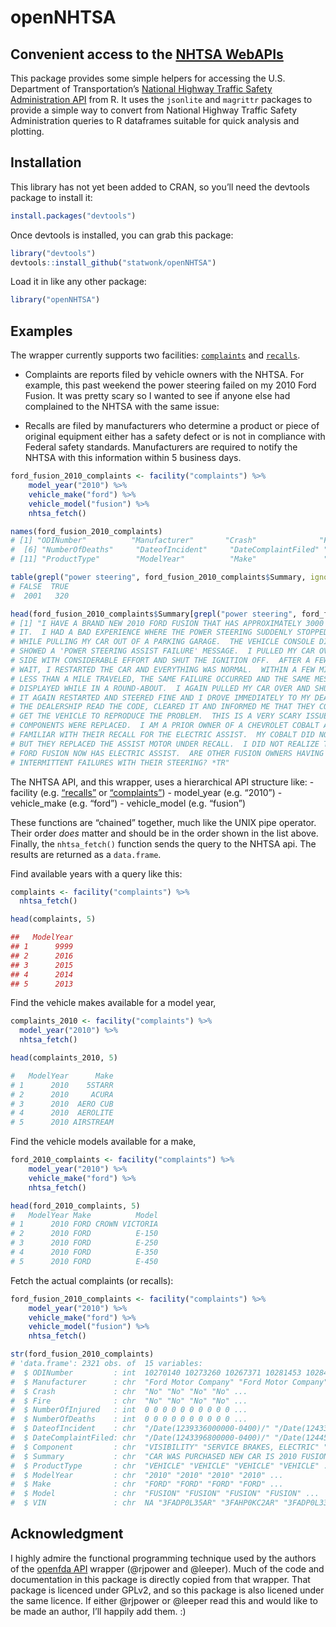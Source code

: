 # openNHTSA
## Convenient access to the [NHTSA WebAPIs](http://www.nhtsa.gov/webapi/Default.aspx?Recalls/API/83)

This package provides some simple helpers for accessing the U.S. Department of Transportation's [National Highway Traffic Safety Administration API](http://www.nhtsa.gov/webapi/Default.aspx?Recalls/API/83)
from R.  It uses the `jsonlite` and `magrittr` packages to provide a simple way to convert from National Highway Traffic Safety Administration queries to R dataframes suitable for quick analysis and plotting.

## Installation

This library has not yet been added to CRAN, so you'll need the devtools
package to install it:

```R
install.packages("devtools")
````

Once devtools is installed, you can grab this package:

```R
library("devtools")
devtools::install_github("statwonk/openNHTSA")
```

Load it in like any other package:

```r
library("openNHTSA")
```

## Examples

The wrapper currently supports two facilities: [`complaints`](http://www.nhtsa.gov/webapi/Default.aspx?Complaints/Metadata/81) and [`recalls`](http://www.nhtsa.gov/webapi/Default.aspx?Recalls/Metadata/83).

-  Complaints are reports filed by vehicle owners with the NHTSA. For example, this past weekend the power steering failed on my 2010 Ford Fusion. It was pretty scary so I wanted to see if anyone else had complained to the NHTSA with the same issue:

-  Recalls are filed by manufacturers who determine a product or piece of original equipment either has a safety defect or is not in compliance with Federal safety standards. Manufacturers are required to notify the NHTSA with this information within 5 business days.

```r
ford_fusion_2010_complaints <- facility("complaints") %>%
    model_year("2010") %>%
    vehicle_make("ford") %>%
    vehicle_model("fusion") %>%
    nhtsa_fetch()

names(ford_fusion_2010_complaints)
# [1] "ODINumber"          "Manufacturer"       "Crash"              "Fire"               "NumberOfInjured"
#  [6] "NumberOfDeaths"     "DateofIncident"     "DateComplaintFiled" "Component"          "Summary"
# [11] "ProductType"        "ModelYear"          "Make"               "Model"              "VIN"

table(grepl("power steering", ford_fusion_2010_complaints$Summary, ignore.case = TRUE))
# FALSE  TRUE 
#  2001   320

head(ford_fusion_2010_complaints$Summary[grepl("power steering", ford_fusion_2010_complaints$Summary, ignore.case = TRUE)], 1)
# [1] "I HAVE A BRAND NEW 2010 FORD FUSION THAT HAS APPROXIMATELY 3000 MILES ON
# IT.  I HAD A BAD EXPERIENCE WHERE THE POWER STEERING SUDDENLY STOPPED WORKING
# WHILE PULLING MY CAR OUT OF A PARKING GARAGE.  THE VEHICLE CONSOLE DISPLAY
# SHOWED A 'POWER STEERING ASSIST FAILURE' MESSAGE.  I PULLED MY CAR OVER TO THE
# SIDE WITH CONSIDERABLE EFFORT AND SHUT THE IGNITION OFF.  AFTER A FEW MINUTES
# WAIT, I RESTARTED THE CAR AND EVERYTHING WAS NORMAL.  WITHIN A FEW MINUTES, A
# LESS THAN A MILE TRAVELED, THE SAME FAILURE OCCURRED AND THE SAME MESSAGE WAS
# DISPLAYED WHILE IN A ROUND-ABOUT.  I AGAIN PULLED MY CAR OVER AND SHUT IT OFF.
# IT AGAIN RESTARTED AND STEERED FINE AND I DROVE IMMEDIATELY TO MY DEALERSHIP.
# THE DEALERSHIP READ THE CODE, CLEARED IT AND INFORMED ME THAT THEY COULD NOT
# GET THE VEHICLE TO REPRODUCE THE PROBLEM.  THIS IS A VERY SCARY ISSUE AND NO
# COMPONENTS WERE REPLACED.  I AM A PRIOR OWNER OF A CHEVROLET COBALT AND I AM
# FAMILIAR WITH THEIR RECALL FOR THE ELECTRIC ASSIST.  MY COBALT DID NOT FAIL,
# BUT THEY REPLACED THE ASSIST MOTOR UNDER RECALL.  I DID NOT REALIZE THAT THE
# FORD FUSION NOW HAS ELECTRIC ASSIST.  ARE OTHER FUSION OWNERS HAVING
# INTERMITTENT FAILURES WITH THEIR STEERING? *TR"
```

The NHTSA API, and this wrapper, uses a hierarchical API structure like:
  -  facility (e.g. ["recalls"](http://www.nhtsa.gov/webapi/Default.aspx?Complaints/API/81) or ["complaints"](http://www.nhtsa.gov/webapi/Default.aspx?Complaints/API/81))
  -  model_year (e.g. "2010")
  -  vehicle_make (e.g. "ford")
  -  vehicle_model (e.g. "fusion")

These functions are "chained" together, much like the UNIX pipe operator. Their order _does_ matter and should be in the order shown in the list above. Finally, the `nhtsa_fetch()` function sends the query to the NHTSA api. The results are returned as a `data.frame`.

Find available years with a query like this:

```r
complaints <- facility("complaints") %>%
  nhtsa_fetch()

head(complaints, 5)

##   ModelYear
## 1      9999
## 2      2016
## 3      2015
## 4      2014
## 5      2013
```

Find the vehicle makes available for a model year,

```r
complaints_2010 <- facility("complaints") %>%
  model_year("2010") %>%
  nhtsa_fetch()

head(complaints_2010, 5)

#   ModelYear      Make
# 1      2010    5STARR
# 2      2010     ACURA
# 3      2010  AERO CUB
# 4      2010  AEROLITE
# 5      2010 AIRSTREAM
```

Find the vehicle models available for a make,

```r
ford_2010_complaints <- facility("complaints") %>%
    model_year("2010") %>%
    vehicle_make("ford") %>%
    nhtsa_fetch()

head(ford_2010_complaints, 5)
#   ModelYear Make          Model
# 1      2010 FORD CROWN VICTORIA
# 2      2010 FORD          E-150
# 3      2010 FORD          E-250
# 4      2010 FORD          E-350
# 5      2010 FORD          E-450
```

Fetch the actual complaints (or recalls):

```r
ford_fusion_2010_complaints <- facility("complaints") %>%
    model_year("2010") %>%
    vehicle_make("ford") %>%
    vehicle_model("fusion") %>%
    nhtsa_fetch()

str(ford_fusion_2010_complaints)
# 'data.frame':	2321 obs. of  15 variables:
#  $ ODINumber         : int  10270140 10273260 10267371 10281453 10284037 10285614 10287396 10294648 10296446 10299496 ...
#  $ Manufacturer      : chr  "Ford Motor Company" "Ford Motor Company" ...
#  $ Crash             : chr  "No" "No" "No" "No" ...
#  $ Fire              : chr  "No" "No" "No" "No" ...
#  $ NumberOfInjured   : int  0 0 0 0 0 0 0 0 0 0 ...
#  $ NumberOfDeaths    : int  0 0 0 0 0 0 0 0 0 0 ...
#  $ DateofIncident    : chr  "/Date(1239336000000-0400)/" "/Date(1243396800000-0400)/" "/Date(1240804800000-0400)/" "/Date(1244692800000-0400)/" ...
#  $ DateComplaintFiled: chr  "/Date(1243396800000-0400)/" "/Date(1244520000000-0400)/" "/Date(1241064000000-0400)/" "/Date(1251000000000-0400)/" ...
#  $ Component         : chr  "VISIBILITY" "SERVICE BRAKES, ELECTRIC" "VISIBILITY:WINDSHIELD" "LATCHES/LOCKS/LINKAGES" ...
#  $ Summary           : chr  "CAR WAS PURCHASED NEW CAR IS 2010 FUSION HYBRID ...
#  $ ProductType       : chr  "VEHICLE" "VEHICLE" "VEHICLE" "VEHICLE" ...
#  $ ModelYear         : chr  "2010" "2010" "2010" "2010" ...
#  $ Make              : chr  "FORD" "FORD" "FORD" "FORD" ...
#  $ Model             : chr  "FUSION" "FUSION" "FUSION" "FUSION" ...
#  $ VIN               : chr  NA "3FADP0L35AR" "3FAHP0KC2AR" "3FADP0L33AR" ...
```

## Acknowledgment
I highly admire the functional programming technique used by the authors of the [openfda API](https://github.com/rOpenHealth/openfda) wrapper (@rjpower and @leeper). Much of the code and documentation in this package is directly copied from that wrapper. That package is licenced under GPLv2, and so this package is also licened under the same licence. If either @rjpower or @leeper read this and would like to be made an author, I'll happily add them. :)
